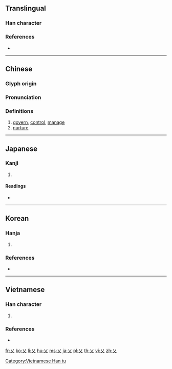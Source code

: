 {{also|义|父|Appendix:Variations of "x"}}
==Translingual==

===Han character===
{{Han char|rn=4|rad=丿|as=01|sn=2|four=40000|canj=K,XK}}

===References===
* {{Han ref|kx=0081.100|dkj=00111|dj=0165.010|hdz=10031.030|uh=4E42|ud=20034|bh=C940|bd=51520}}

----

==Chinese==
{{zh-forms}}

===Glyph origin===
{{Han etym}}

===Pronunciation===
{{zh-pron
|m=yì
|c=ngaai6
|mc=y
|oc=y
|ma=
|cat=v
}}

===Definitions===
{{zh-hanzi}}

# [[govern]], [[control]], [[manage]]
# [[nurture]]

----

==Japanese==

===Kanji===
{{ja-kanji|grade=|rs=丿01}}

# {{defn|lang=ja|sort=丿01}}

====Readings====
* {{ja-readings|on=[[がい]] (gai), [[げ]] (ge)|kun=[[かる]] (karu), [[おさめる]] (osameru), [[おさまる]] (osamaru)}}

----

==Korean==

===Hanja===
{{ko-hanja|hangeul=예|rv=ye|mr=ye|eumhun=[[벨]], [[징계하다|징계할]]|ehrv=bel, jinggyehal|ehmr=pel, chinggyehal|ehy=}}

# {{defn|lang=ko|sort=丿01}}

===References===
* {{Hanja ref|nav=9854}}

----

==Vietnamese==

===Han character===
{{vi-readings|rs=丿01|hanviet=nghệ, ngải|nom=nghệ, ngải}}

# {{defn|lang=vi|sort=丿01}}

===References===
* {{R:WinVNKey:Lê Sơn Thanh}}

[[Category:Vietnamese Han tu]]

[[fr:乂]]
[[ko:乂]]
[[li:乂]]
[[hu:乂]]
[[ms:乂]]
[[ja:乂]]
[[pl:乂]]
[[th:乂]]
[[vi:乂]]
[[zh:乂]]